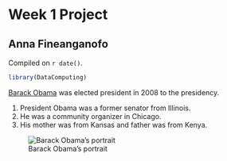 # Week 1 Project  

## Anna Fineanganofo 

<!-- leave this material as is -->
Compiled on `r date()`.

```r
library(DataComputing)
```
<!-- put your content after this line -->

[Barack Obama](https://en.wikipedia.org/wiki/Barack_Obama) was elected president in 2008 to the presidency.

1. President Obama was a former senator from Illinois.
1. He was a community organizer in Chicago.
1. His mother was from Kansas and father was from Kenya.

![Barack Obama's portrait](https://upload.wikimedia.org/wikipedia/commons/thumb/8/8d/President_Barack_Obama.jpg/220px-President_Barack_Obama.jpg)
